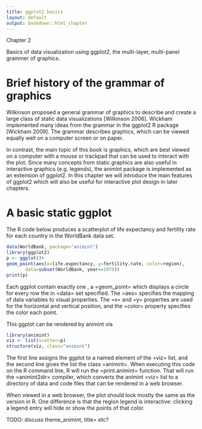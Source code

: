 ```yaml
---
title: ggplot2 basics
layout: default
output: bookdown::html_chapter
---
```


Chapter 2

Basics of data visualization using ggplot2, the multi-layer,
multi-panel grammer of graphics.

# Brief history of the grammar of graphics

Wilkinson proposed a general grammar of graphics to describe and
create a large class of static data visualizations [Wilkinson
2006]. Wickham implemented many ideas from the grammar in the ggplot2
R package [Wickham 2009]. The grammar describes \vocab{static}
graphics, which can be viewed equally well on a computer screen or on
paper. 

In contrast, the main topic of this book is \vocab{interactive}
graphics, which are best viewed on a computer with a mouse or trackpad
that can be used to interact with the plot. Since many concepts from
static graphics are also useful in interactive graphics
(e.g. legends), the animint package is implemented as an extension of
ggplot2. In this chapter we will introduce the main features of
ggplot2 which will also be useful for interactive plot design in later
chapters.

# A basic static ggplot

The R code below produces a scatterplot of life expectancy and
fertility rate for each country in the WorldBank data set.

```r
data(WorldBank, package="animint")
library(ggplot2)
p <- ggplot()+
geom_point(aes(x=life.expectancy, y=fertility.rate, color=region),
	   data=subset(WorldBank, year==1975))
print(p)
```

Each ggplot contain exactly one \vocab{layer}, a =geom_point= which
displays a circle for every row the in =data= set specified. The =aes=
specifies the mapping of data variables to visual properties. The =x=
and =y= properties are used for the horizontal and vertical position,
and the =color= property specifies the color each point.

This ggplot can be rendered by animint via

```r
library(animint)
viz <- list(scatter=p)
structure(viz, class="animint")
```

The first line assigns the ggplot to a named element of the =viz=
list, and the second line gives the list the class =animint=. When
executing this code on the R command line, R will run the
=print.animint= function. That will run the =animint2dir= compiler,
which converts the animint =viz= list to a directory of data and code
files that can be rendered in a web browser. 

When viewed in a web browser, the plot should look mostly the same as
the version in R. One difference is that the region legend is
interactive: clicking a legend entry will hide or show the points of
that color.

TODO: discuss theme_animint, title= etc?
